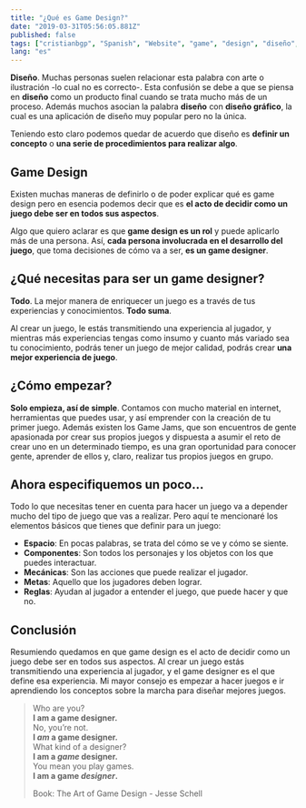 ```yaml
---
title: "¿Qué es Game Design?"
date: "2019-03-31T05:56:05.881Z"
published: false
tags: ["cristianbgp", "Spanish", "Website", "game", "design", "diseño", "videojuegos"]
lang: "es"
---
```


**Diseño**. Muchas personas suelen relacionar esta palabra con arte o ilustración -lo cual no es correcto-. Esta confusión se debe a que se piensa en **diseño** como un producto final cuando se trata mucho más de un proceso. Además muchos asocian la palabra **diseño** con **diseño gráfico**, la cual es una aplicación de diseño muy popular pero no la única.

Teniendo esto claro podemos quedar de acuerdo que diseño es **definir un concepto** o **una serie de procedimientos para realizar algo**.

## Game Design

Existen muchas maneras de definirlo o de poder explicar qué es game design pero en esencia podemos decir que es **el acto de decidir como un juego debe ser en todos sus aspectos**.

Algo que quiero aclarar es que **game design es un rol** y puede aplicarlo más de una persona. Así, **cada persona involucrada en el desarrollo del juego**, que toma decisiones de cómo va a ser, **es un game designer**.

## ¿Qué necesitas para ser un game designer?

**Todo**. La mejor manera de enriquecer un juego es a través de tus experiencias y conocimientos. **Todo suma**.

Al crear un juego, le estás transmitiendo una experiencia al jugador, y mientras más experiencias tengas como insumo y cuanto más variado sea tu conocimiento, podrás tener un juego de mejor calidad, podrás crear **una mejor experiencia de juego**.

## ¿Cómo empezar?

**Solo empieza, así de simple**. Contamos con mucho material en internet, herramientas que puedes usar, y así emprender con la creación de tu primer juego. Además existen los Game Jams, que son encuentros de gente apasionada por crear sus propios juegos y dispuesta a asumir el reto de crear uno en un determinado tiempo, es una gran oportunidad para conocer gente, aprender de ellos y, claro, realizar tus propios juegos en grupo.

## Ahora especifiquemos un poco...

Todo lo que necesitas tener en cuenta para hacer un juego va a depender mucho del tipo de juego que vas a realizar. Pero aquí te mencionaré los elementos básicos que tienes que definir para un juego:

- **Espacio**: En pocas palabras, se trata del cómo se ve y cómo se siente.
- **Componentes**: Son todos los personajes y los objetos con los que puedes interactuar.
- **Mecánicas**: Son las acciones que puede realizar el jugador.
- **Metas**: Aquello que los jugadores deben lograr.
- **Reglas**: Ayudan al jugador a entender el juego, que puede hacer y que no.

## Conclusión

Resumiendo quedamos en que game design es el acto de decidir como un juego debe ser en todos sus aspectos. Al crear un juego estás transmitiendo una experiencia al jugador, y el game designer es el que define esa experiencia. Mi mayor consejo es empezar a hacer juegos e ir aprendiendo los conceptos sobre la marcha para diseñar mejores juegos.

> Who are you?  
> **I am a game designer.**  
> No, you’re not.  
> **I _am_ a game designer.**  
> What kind of a designer?  
> **I am a _game_ designer.**  
> You mean you play games.  
> **I am a game _designer_.**
>
> Book: The Art of Game Design - Jesse Schell
